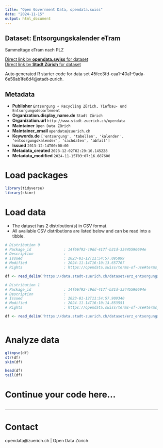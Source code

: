 ```yaml
---
title: "Open Government Data, opendata.swiss"
date: "2024-11-15"
output: html_document
---
```


## Dataset: Entsorgungskalender eTram

Sammeltage eTram nach PLZ

[Direct link by **opendata.swiss** for dataset](https://opendata.swiss/de/dataset/entsorgungskalender-etram2)<br>
[Direct link by **Stadt Zürich** for dataset](https://data.stadt-zuerich.ch/dataset/erz_entsorgungskalender_etram)

Auto generated R starter code for data set 45fcc3fd-eaa1-40a1-9ada-6e59ab1fe6d4@stadt-zurich.

## Metadata

- **Publisher** `Entsorgung + Recycling Zürich, Tiefbau- und Entsorgungsdepartement`
- **Organization.display_name.de** `Stadt Zürich`
- **Organization.url** `http://www.stadt-zuerich.ch/opendata`
- **Maintainer** `Open Data Zürich`
- **Maintainer_email** `opendata@zuerich.ch`
- **Keywords.de** `['entsorgung', 'tabellen', 'kalender', 'entsorgungskalender', 'sachdaten', 'abfall']`
- **Issued** `2013-12-14T00:00:00`
- **Metadata_created** `2023-12-02T02:20:10.145228`
- **Metadata_modified** `2024-11-15T03:07:16.687600`


# Load packages

```r

library(tidyverse)
library(skimr)

```

# Load data

-   The dataset has 2 distribution(s) in CSV format.
-   All available CSV distributions are listed below and can be read into a tibble.

```r

# Distribution 0
# Package_id               : 14f66f92-c9dd-417f-b21d-33445590694e
# Description              : 
# Issued                   : 2023-01-12T11:54:57.095899
# Modified                 : 2024-11-14T16:10:13.657767
# Rights                   : https://opendata.swiss/terms-of-use#terms_open

df <- read_delim('https://data.stadt-zuerich.ch/dataset/erz_entsorgungskalender_etram/download/entsorgungskalender_eTram_2023.csv')

# Distribution 1
# Package_id               : 14f66f92-c9dd-417f-b21d-33445590694e
# Description              : 
# Issued                   : 2023-01-12T11:54:57.909340
# Modified                 : 2024-11-14T16:10:14.853551
# Rights                   : https://opendata.swiss/terms-of-use#terms_open

df <- read_delim('https://data.stadt-zuerich.ch/dataset/erz_entsorgungskalender_etram/download/entsorgungskalender_eTram_2024.csv')



```

# Analyze data

```r

glimpse(df)
str(df)
skim(df)

head(df)
tail(df)

```

# Continue your code here...

```r

```

------------------------------------------------------------------------

# Contact

opendata@zuerich.ch | Open Data Zürich
